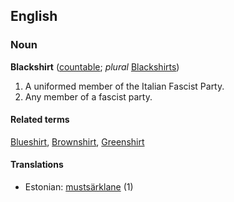 ==English==
===Noun===
'''Blackshirt''' ([[countable]]; ''plural'' [[Blackshirts]])

#A uniformed member of the Italian Fascist Party.
#Any member of a fascist party.

====Related terms====
[[Blueshirt]], [[Brownshirt]], [[Greenshirt]]

====Translations====
*Estonian: [[mustsärklane]] (1)